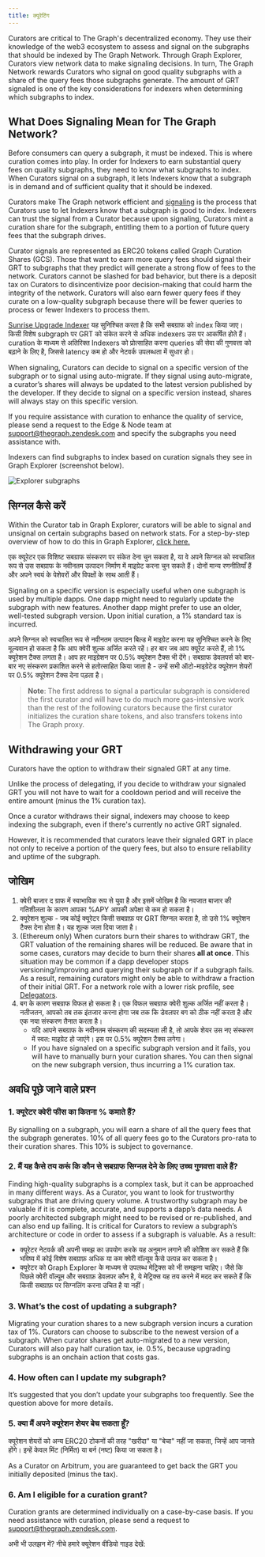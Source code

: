 ```yaml
---
title: क्यूरेटिंग
---
```


Curators are critical to The Graph's decentralized economy. They use their knowledge of the web3 ecosystem to assess and signal on the subgraphs that should be indexed by The Graph Network. Through Graph Explorer, Curators view network data to make signaling decisions. In turn, The Graph Network rewards Curators who signal on good quality subgraphs with a share of the query fees those subgraphs generate. The amount of GRT signaled is one of the key considerations for indexers when determining which subgraphs to index.

## What Does Signaling Mean for The Graph Network?

Before consumers can query a subgraph, it must be indexed. This is where curation comes into play. In order for Indexers to earn substantial query fees on quality subgraphs, they need to know what subgraphs to index. When Curators signal on a subgraph, it lets Indexers know that a subgraph is in demand and of sufficient quality that it should be indexed.

Curators make The Graph network efficient and [signaling](#how-to-signal) is the process that Curators use to let Indexers know that a subgraph is good to index. Indexers can trust the signal from a Curator because upon signaling, Curators mint a curation share for the subgraph, entitling them to a portion of future query fees that the subgraph drives.

Curator signals are represented as ERC20 tokens called Graph Curation Shares (GCS). Those that want to earn more query fees should signal their GRT to subgraphs that they predict will generate a strong flow of fees to the network. Curators cannot be slashed for bad behavior, but there is a deposit tax on Curators to disincentivize poor decision-making that could harm the integrity of the network. Curators will also earn fewer query fees if they curate on a low-quality subgraph because there will be fewer queries to process or fewer Indexers to process them.

[Sunrise Upgrade Indexer](/archived/sunrise/#what-is-the-upgrade-indexer) यह सुनिश्चित करता है कि सभी सबग्राफ को index किया जाए। किसी विशेष subgraph पर GRT को संकेत करने से अधिक indexers उस पर आकर्षित होते हैं। curation के माध्यम से अतिरिक्त Indexers को प्रोत्साहित करना queries की सेवा की गुणवत्ता को बढ़ाने के लिए है, जिससे latency कम हो और नेटवर्क उपलब्धता में सुधार हो।

When signaling, Curators can decide to signal on a specific version of the subgraph or to signal using auto-migrate. If they signal using auto-migrate, a curator’s shares will always be updated to the latest version published by the developer. If they decide to signal on a specific version instead, shares will always stay on this specific version.

If you require assistance with curation to enhance the quality of service, please send a request to the Edge & Node team at support@thegraph.zendesk.com and specify the subgraphs you need assistance with.

Indexers can find subgraphs to index based on curation signals they see in Graph Explorer (screenshot below).

![Explorer subgraphs](/img/explorer-subgraphs.png)

## सिग्नल कैसे करें

Within the Curator tab in Graph Explorer, curators will be able to signal and unsignal on certain subgraphs based on network stats. For a step-by-step overview of how to do this in Graph Explorer, [click here.](/subgraphs/explorer/)

एक क्यूरेटर एक विशिष्ट सबग्राफ संस्करण पर संकेत देना चुन सकता है, या वे अपने सिग्नल को स्वचालित रूप से उस सबग्राफ के नवीनतम उत्पादन निर्माण में माइग्रेट करना चुन सकते हैं। दोनों मान्य रणनीतियाँ हैं और अपने स्वयं के पेशेवरों और विपक्षों के साथ आती हैं।

Signaling on a specific version is especially useful when one subgraph is used by multiple dapps. One dapp might need to regularly update the subgraph with new features. Another dapp might prefer to use an older, well-tested subgraph version. Upon initial curation, a 1% standard tax is incurred.

अपने सिग्नल को स्वचालित रूप से नवीनतम उत्पादन बिल्ड में माइग्रेट करना यह सुनिश्चित करने के लिए मूल्यवान हो सकता है कि आप क्वेरी शुल्क अर्जित करते रहें। हर बार जब आप क्यूरेट करते हैं, तो 1% क्यूरेशन टैक्स लगता है। आप हर माइग्रेशन पर 0.5% क्यूरेशन टैक्स भी देंगे। सबग्राफ डेवलपर्स को बार-बार नए संस्करण प्रकाशित करने से हतोत्साहित किया जाता है - उन्हें सभी ऑटो-माइग्रेटेड क्यूरेशन शेयरों पर 0.5% क्यूरेशन टैक्स देना पड़ता है।

> **Note**: The first address to signal a particular subgraph is considered the first curator and will have to do much more gas-intensive work than the rest of the following curators because the first curator initializes the curation share tokens, and also transfers tokens into The Graph proxy.

## Withdrawing your GRT

Curators have the option to withdraw their signaled GRT at any time.

Unlike the process of delegating, if you decide to withdraw your signaled GRT you will not have to wait for a cooldown period and will receive the entire amount (minus the 1% curation tax).

Once a curator withdraws their signal, indexers may choose to keep indexing the subgraph, even if there's currently no active GRT signaled.

However, it is recommended that curators leave their signaled GRT in place not only to receive a portion of the query fees, but also to ensure reliability and uptime of the subgraph.

## जोखिम

1. क्वेरी बाजार द ग्राफ में स्वाभाविक रूप से युवा है और इसमें जोखिम है कि नवजात बाजार की गतिशीलता के कारण आपका %APY आपकी अपेक्षा से कम हो सकता है।
2. क्यूरेशन शुल्क  - जब कोई क्यूरेटर किसी सबग्राफ़ पर GRT सिग्नल करता है, तो उसे 1% क्यूरेशन टैक्स देना होता है। यह शुल्क जला दिया जाता है।
3. (Ethereum only) When curators burn their shares to withdraw GRT, the GRT valuation of the remaining shares will be reduced. Be aware that in some cases, curators may decide to burn their shares **all at once**. This situation may be common if a dapp developer stops versioning/improving and querying their subgraph or if a subgraph fails. As a result, remaining curators might only be able to withdraw a fraction of their initial GRT. For a network role with a lower risk profile, see [Delegators](/resources/roles/delegating/).
4. बग के कारण सबग्राफ विफल हो सकता है। एक विफल सबग्राफ क्वेरी शुल्क अर्जित नहीं करता है। नतीजतन, आपको तब तक इंतजार करना होगा जब तक कि डेवलपर बग को ठीक नहीं करता है और एक नया संस्करण तैनात करता है।
   - यदि आपने सबग्राफ के नवीनतम संस्करण की सदस्यता ली है, तो आपके शेयर उस नए संस्करण में स्वत: माइग्रेट हो जाएंगे। इस पर 0.5% क्यूरेशन टैक्स लगेगा।
   - If you have signaled on a specific subgraph version and it fails, you will have to manually burn your curation shares. You can then signal on the new subgraph version, thus incurring a 1% curation tax.

## अवधि पूछे जाने वाले प्रश्न

### 1. क्यूरेटर क्वेरी फीस का कितना % कमाते हैं?

By signalling on a subgraph, you will earn a share of all the query fees that the subgraph generates. 10% of all query fees go to the Curators pro-rata to their curation shares. This 10% is subject to governance.

### 2. मैं यह कैसे तय करूं कि कौन से सबग्राफ सिग्नल देने के लिए उच्च गुणवत्ता वाले हैं?

Finding high-quality subgraphs is a complex task, but it can be approached in many different ways. As a Curator, you want to look for trustworthy subgraphs that are driving query volume. A trustworthy subgraph may be valuable if it is complete, accurate, and supports a dapp’s data needs. A poorly architected subgraph might need to be revised or re-published, and can also end up failing. It is critical for Curators to review a subgraph’s architecture or code in order to assess if a subgraph is valuable. As a result:

- क्यूरेटर नेटवर्क की अपनी समझ का उपयोग करके यह अनुमान लगाने की कोशिश कर सकते हैं कि भविष्य में कोई विशेष सबग्राफ़ अधिक या कम क्वेरी वॉल्यूम कैसे उत्पन्न कर सकता है।
- क्यूरेटर को Graph Explorer के माध्यम से उपलब्ध मेट्रिक्स को भी समझना चाहिए। जैसे कि पिछले क्वेरी वॉल्यूम और सबग्राफ़ डेवलपर कौन है, ये मेट्रिक्स यह तय करने में मदद कर सकते हैं कि किसी सबग्राफ़ पर सिग्नलिंग करना उचित है या नहीं।

### 3. What’s the cost of updating a subgraph?

Migrating your curation shares to a new subgraph version incurs a curation tax of 1%. Curators can choose to subscribe to the newest version of a subgraph. When curator shares get auto-migrated to a new version, Curators will also pay half curation tax, ie. 0.5%, because upgrading subgraphs is an onchain action that costs gas.

### 4. How often can I update my subgraph?

It’s suggested that you don’t update your subgraphs too frequently. See the question above for more details.

### 5. क्या मैं अपने क्यूरेशन शेयर बेच सकता हूँ?

क्यूरेशन शेयरों को अन्य ERC20 टोकनों की तरह "खरीदा" या "बेचा" नहीं जा सकता, जिन्हें आप जानते होंगे। इन्हें केवल मिंट (निर्मित) या बर्न (नष्ट) किया जा सकता है।

As a Curator on Arbitrum, you are guaranteed to get back the GRT you initially deposited (minus the tax).

### 6. Am I eligible for a curation grant?

Curation grants are determined individually on a case-by-case basis. If you need assistance with curation, please send a request to support@thegraph.zendesk.com.

अभी भी उलझन में? नीचे हमारे क्यूरेशन वीडियो गाइड देखें:

<VideoEmbed youtube="VytTEcf0dxQ" />
